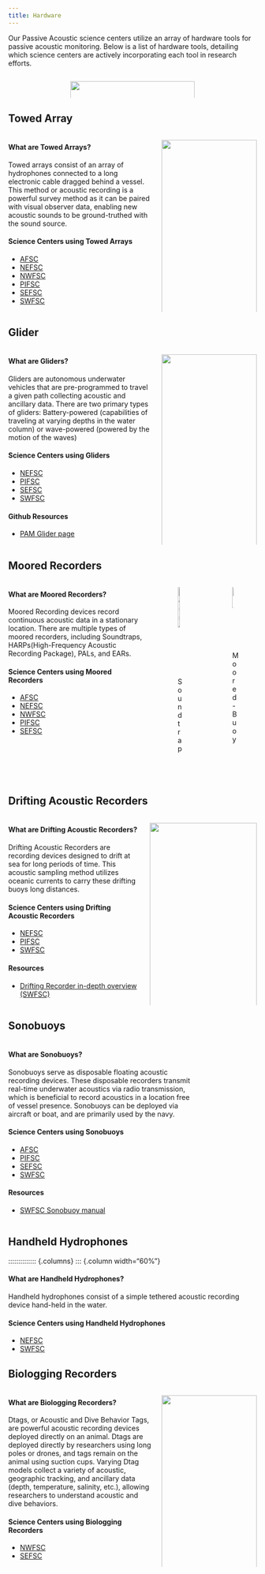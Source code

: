 ```yaml
---
title: Hardware
---
```

Our Passive Acoustic science centers utilize an array of hardware tools for passive acoustic monitoring. Below is a list of hardware tools, detailing which science centers are actively incorporating each tool in research efforts.

:::::::::::::: {.columns}
::: {.column width="23%"}

:::
:::{.column width="55%"}
![](/content/images/Hardware/Hardware.png){width=100%}
:::
:::{.column width="23%"}

:::
::::::::::::::

## Towed Array

:::::::::::::: {.columns}
::: {.column width="60%"}

#### What are Towed Arrays?
Towed arrays consist of an array of hydrophones connected to a long electronic cable dragged behind a vessel. This method or acoustic recording is a powerful survey method as it can be paired with visual observer data, enabling new acoustic sounds to be ground-truthed with the sound source. 

#### Science Centers using Towed Arrays
- [AFSC](https://noaa-afsc.github.io/AFSC-MML-PAM-Lab-Manual/content/Hardware.html#towed-hydrophone-arrays)
- [NEFSC](https://nefsc.github.io/NEFSC_PAB_lab_manual/content/Hardware/Hardware.html)
- [NWFSC](https://noaa-nwfsc.github.io/NWFSC-PAM-Lab-Manual/content/Hardware.html#towed-arrays)
- [PIFSC](https://pifsc-protected-species-division.github.io/CRP_PAM_Manual/content/Hardware.html#towed-array)
- [SEFSC](https://sefsc.github.io/SEFSC-PAM-Lab-Manual/content/Hardware.html#towed-hydrophone-array)
- [SWFSC](https://sael-swfsc.github.io/SAEL-lab-manual/content/Hardware_Towed-Hydrophone.html)

:::
::: {.column width="40%"}
![](/content/images/Hardware/SHIP-TOWED-ARRAY.png){width=100%}

:::
::::::::::::::

## Glider

:::::::::::::: {.columns}
::: {.column width="60%"}

#### What are Gliders?
Gliders are autonomous underwater vehicles that are pre-programmed to travel a given path collecting acoustic and ancillary data. There are two primary types of gliders: Battery-powered (capabilities of traveling at varying depths in the water column) or wave-powered (powered by the motion of the waves)

#### Science Centers using Gliders
- [NEFSC](https://nefsc.github.io/NEFSC_PAB_lab_manual/content/Hardware/Hardware.html#gliders)
- [PIFSC](https://pifsc-protected-species-division.github.io/CRP_PAM_Manual/content/Hardware.html#glider)
- [SEFSC](https://sefsc.github.io/SEFSC-PAM-Lab-Manual/content/Hardware.html#gliders)
- [SWFSC](https://sael-swfsc.github.io/SAEL-lab-manual/content/Hardware_Gliders.html)



#### Github Resources
- [PAM Glider page](https://nmfs-ost.github.io/PAM-Glider/content/gliders.html)
:::
::: {.column width="40%"}

![](/content/images/Hardware/SLOCUM-GLIDER.png){width=100%}

:::
::::::::::::::

## Moored Recorders

:::::::::::::: {.columns}
::: {.column width="60%"}

#### What are Moored Recorders?
Moored Recording devices record continuous acoustic data in a stationary location. There are multiple types of moored recorders, including Soundtraps, HARPs(High-Frequency Acoustic Recording Package), PALs, and EARs.  

#### Science Centers using Moored Recorders

- [AFSC](https://noaa-afsc.github.io/AFSC-MML-PAM-Lab-Manual/content/Hardware.html#moorings)
- [NEFSC](https://nefsc.github.io/NEFSC_PAB_lab_manual/content/Hardware/Hardware.html#moored-near-real-time-buoys)
- [NWFSC](https://noaa-nwfsc.github.io/NWFSC-PAM-Lab-Manual/content/Hardware.html#moored-recorders)
- [PIFSC](https://pifsc-protected-species-division.github.io/CRP_PAM_Manual/content/Hardware.html#harp-high-frequency-acoustic-recording-package)
- [SEFSC](https://sefsc.github.io/SEFSC-PAM-Lab-Manual/content/Hardware.html#seafloor-moored-acoustic-recorders)

:::
::: {.column width="19%"}

![Soundtrap](/content/images/Hardware/SOUNDTRAP.png){width=45%}

:::
::: {.column width="19%"}

![Moored-Buoy](/content/images/Hardware/MOORED-BUOY.png){width=32%}

:::
::::::::::::::

## Drifting Acoustic Recorders

:::::::::::::: {.columns}
::: {.column width="55%"}

#### What are Drifting Acoustic Recorders?
Drifting Acoustic Recorders are recording devices designed to drift at sea for long periods of time. This acoustic sampling method utilizes oceanic currents to carry these drifting buoys long distances. 

#### Science Centers using Drifting Acoustic Recorders

- [NEFSC](https://nefsc.github.io/NEFSC_PAB_lab_manual/content/Hardware/Hardware.html)
- [PIFSC](https://pifsc-protected-species-division.github.io/CRP_PAM_Manual/content/Hardware.html#dasbr-dirfting-acoustic-spar-buoy-recorder)
- [SWFSC](https://sael-swfsc.github.io/SAEL-lab-manual/content/Hardware_Drifters.html)



#### Resources
- [Drifting Recorder in-depth overview (SWFSC)](https://sael-swfsc.github.io/Adrift/content/driftingRecorders.html)
:::
::: {.column width="45%"}

![](/content/images/Hardware/DriftingAcousticBuoyDiagram.jpg){width=100%}

:::
::::::::::::::

## Sonobuoys
:::::::::::::: {.columns}
::: {.column width="70%"}

#### What are Sonobuoys?
Sonobuoys serve as disposable floating acoustic recording devices. These disposable recorders transmit real-time underwater acoustics via radio transmission, which is beneficial to record acoustics in a location free of vessel presence. Sonobuoys can be deployed via aircraft or boat, and are primarily used by the navy. 

#### Science Centers using Sonobuoys
- [AFSC](https://noaa-afsc.github.io/AFSC-MML-PAM-Lab-Manual/content/Hardware.html#sonobuoys)
- [PIFSC](https://pifsc-protected-species-division.github.io/CRP_PAM_Manual/content/Hardware.html#sonobuoy)
- [SEFSC](https://sefsc.github.io/SEFSC-PAM-Lab-Manual/content/Hardware.html#sonobuoys)
- [SWFSC](https://sael-swfsc.github.io/SAEL-lab-manual/content/Hardware_Sonobuoys.html)




#### Resources
- [SWFSC Sonobuoy manual](https://github.com/SAEL-SWFSC/SAEL-lab-manual/blob/main/supplemental/Sonobuoy_Instructions.pdf)

:::
::: {.column width="18%"}


:::
::::::::::::::

## Handheld Hydrophones

:::::::::::::: {.columns}
::: {.column width="60%"}

#### What are Handheld Hydrophones?
Handheld hydrophones consist of a simple tethered acoustic recording device hand-held in the water. 

#### Science Centers using Handheld Hydrophones
- [NEFSC](https://nefsc.github.io/NEFSC_PAB_lab_manual/content/Hardware/Hardware.html)
- [SWFSC](https://sael-swfsc.github.io/SAEL-lab-manual/content/Hardware_Handheld-Hydrophone.html)


## Biologging Recorders

:::::::::::::: {.columns}
::: {.column width="60%"}

#### What are Biologging Recorders?
Dtags, or Acoustic and Dive Behavior Tags, are powerful acoustic recording devices deployed directly on an animal. Dtags are deployed directly by researchers using long poles or drones, and tags remain on the animal using suction cups. Varying Dtag models collect a variety of acoustic, geographic tracking, and ancillary data (depth, temperature, salinity, etc.), allowing researchers to understand acoustic and dive behaviors.

#### Science Centers using Biologging Recorders

- [NWFSC](https://noaa-nwfsc.github.io/NWFSC-PAM-Lab-Manual/content/Hardware.html#dtags)
- [SEFSC](https://sefsc.github.io/SEFSC-PAM-Lab-Manual/content/Hardware.html#acoustic-and-dive-behavior-tags)

:::
::: {.column width="40%"}

![](/content/images/Hardware/TAG-HUMPBACK.png){width=100%}

:::
::::::::::::::

